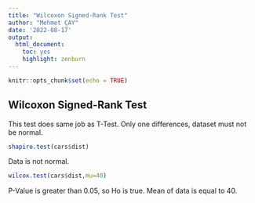 ---
title: "Wilcoxon Signed-Rank Test"
author: "Mehmet ÇAY"
date: '2022-08-17'
output: 
  html_document: 
    toc: yes
    highlight: zenburn
---

```{r setup, include=FALSE}
knitr::opts_chunk$set(echo = TRUE)
```

## Wilcoxon Signed-Rank Test

This test does same job as T-Test. Only one differences, dataset must not be normal.

```{r}

shapiro.test(cars$dist)

```
Data is not normal.
```{r}
wilcox.test(cars$dist,mu=40)
```
P-Value is greater than 0.05, so Ho is true. Mean of data is equal to 40.